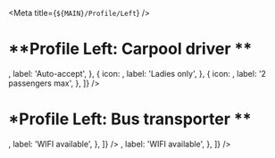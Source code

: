 

<Meta title={`${MAIN}/Profile/Left`} />

# **Profile Left: Carpool driver **

<Canvas>
  <Story name="Carpool">
    <ProfileLeft
          displayName="Bob"
          pictureUrl="https://pbs.twimg.com/profile_images/749446875162505218/6r6-9wDn.jpg"
          averageRating="4.2"
          options={[
              {
                  icon: <LightningIcon />,
                  label: 'Auto-accept',
              },
              {
                  icon: <LadyIcon />,
                  label: 'Ladies only',
              },
              {
                   icon: <ComfortIcon />,
                   label: '2 passengers max',
              },
          ]}
        />
  </Story>
</Canvas>

# *Profile Left: Bus transporter **

<Story name="Bus">
  <ProfileLeft
        displayName="Bus Company"
        pictureUrl="https://cdn.blablacar.com/comuto3/images/vehicle/bus-v1.png"
        additionalInfo="2 changes"
        options={[
            {
                icon: <WifiIcon />,
                label: 'WIFI available',
            },
        ]}
      />
</Story>

<Story name="Bus without secondary info">
  <ProfileLeft
        displayName="Bus Company"
        pictureUrl="https://cdn.blablacar.com/comuto3/images/vehicle/bus-v1.png"
        options={[
            {
                icon: <WifiIcon />,
                label: 'WIFI available',
            },
        ]}
      />
</Story>

<ArgsTable of={ProfileLeft} />

